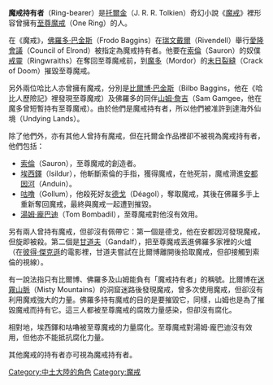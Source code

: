 {{unreferenced|time=2015-02-17T08:38:08+00:00}}
'''魔戒持有者'''（Ring-bearer）是[[托爾金|托爾金]]（J. R. R. Tolkien）奇幻小說《[[魔戒|魔戒]]》裡形容曾擁有[[至尊魔戒|至尊魔戒]]（One Ring）的人。

在《魔戒》，[[佛羅多·巴金斯|佛羅多·巴金斯]]（Frodo Baggins）在[[瑞文戴爾|瑞文戴爾]]（Rivendell）舉行[[愛隆會議|愛隆會議]]（Council of Elrond）被指定為魔戒持有者。他要在[[索倫|索倫]]（Sauron）的奴僕[[戒靈|戒靈]]（Ringwraiths）在奪回至尊魔戒前，到[[魔多|魔多]]（Mordor）的[[末日火山|末日裂縫]]（Crack of Doom）摧毀至尊魔戒。

另外兩位哈比人亦曾擁有魔戒，分別是[[比爾博·巴金斯|比爾博·巴金斯]]（Bilbo Baggins，他在《哈比人歷險記》裡發現至尊魔戒）及佛羅多的同伴[[山姆·詹吉|山姆·詹吉]]（Sam Gamgee，他在魔多曾短暫持有至尊魔戒）。由於他們是魔戒持有者，所以他們被准許到達海外仙境（Undying Lands）。

除了他們外，亦有其他人曾持有魔戒，但在托爾金作品裡卻不被視為魔戒持有者，他們包括：

*[[索倫|索倫]]（Sauron），至尊魔戒的創造者。
*[[埃西鐸|埃西鐸]]（Isildur），他斬斷索倫的手指，獲得魔戒，在他死前，魔戒滑進[[安都因河|安都因河]]（Anduin）。
*[[咕噜|咕噜]]（Gollum），他殺死好友[[德戈|德戈]]（Déagol），奪取魔戒，其後在佛羅多手上重新奪回魔戒，最終與魔戒一起遭到摧毀。
*[[湯姆·龐巴迪|湯姆·龐巴迪]]（Tom Bombadil），至尊魔戒對他沒有效用。

另有兩人曾持有魔戒，但卻沒有佩帶它：第一個是德戈，他在安都因河發現魔戒，但旋即被殺。第二個是[[甘道夫|甘道夫]]（Gandalf），把至尊魔戒丟進佛羅多家裡的火爐（在[[彼得·傑克遜|彼得·傑克遜]]的電影裡，甘道夫嘗試在比爾博離開後拾取魔戒，但卻接觸到索倫的視線）。

有一說法指只有比爾博、佛羅多及山姆能負有「魔戒持有者」的稱號。比爾博在[[迷霧山脈|迷霧山脈]]（Misty Mountains）的洞窟迷路後發現魔戒，曾多次使用魔戒，但卻沒有利用魔戒強大的力量。佛羅多持有魔戒的目的是要摧毀它，同樣，山姆也是為了摧毀魔戒而持有它。這三人都被至尊魔戒的腐敗力量感染，但卻沒有腐化。

相對地，埃西鐸和咕嚕被至尊魔戒的力量腐化。至尊魔戒對湯姆·龐巴迪沒有效用，但他亦不能抵抗腐化力量。

其他魔戒的持有者亦可視為魔戒持有者。

{{DEFAULTSORT:Ring-bearer}}
[[Category:中土大陸的角色|Category:中土大陸的角色]]
[[Category:魔戒|Category:魔戒]]